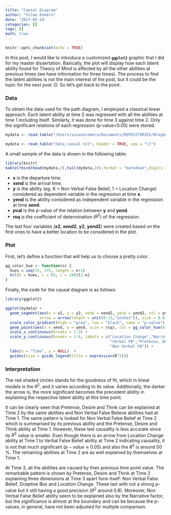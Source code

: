 ```yaml
---
title: "Causal Diagram"
author: "Vilma Romero"
date: '2017-02-14'
categories: []
tags: []
math: true
---
```


```r
knitr::opts_chunk$set(echo = TRUE)
```

In this post, I would like to introduce a customized **`ggplot2`** graphic that I did for my master dissertation. Basically, the plot will display how each latent ability found for Theory of Mind is affected by all the other abilities at previous times (we have information for three times). The process to find the latent abilities is not the main interest of the post, but it could be the topic for the next post :D. So let's get back to the point.

### Data

To obtain the data used for the path diagram, I employed a classical linear approach. Each latent ability at time 2 was regressed with all the abilities at time 1 including itself. Similarly, it was done for time 3 against time 2. Only the significant relations of each regression (p-value<0.05) were stored.

```r
mydata <- read.table("/Users/susanaromero/Documents/REPOSITORIES/Blogdown-sources/data/data_causal.txt", header=TRUE, sep="\t")
```

```r
mydata <- read.table("data_causal.txt", header = TRUE, sep = "\t")
```

A small sample of the data is shown in the following table:

```r
library(knitr)
kable(rbind(head(mydata,2),tail(mydata,2)),format = "markdown",digits = 6,row.names = FALSE,align = 'c')

```

* **x** is the departure time.
* **xend** is the arrival time.
* **y** is the ability (eg. 6 = Non Verbal False Belief, 1 = Location Change) considered as dependent variable in the regression at time **x**.
* **yend** is the ability considered as independent variable in the regression at time **xend**.
* **pval** is the p-value of the relation between **y** and **yend**.
* **rsq** is the coefficient of determination ($R^2$) of the regression.

The last four variables (**x2**, **xend2**, **y2**, **yend2**) were created based on the first ones to have a better location to be considered in the plot.

### Plot

First, let's define a function that will help us to choose a pretty color.

```r
gg_color_hue <- function(n) {
  hues = seq(15, 375, length = n+1)
  hcl(h = hues, l = 65, c = 100)[1:n]
}
```

Finally, the code for the causal diagram is as follows:

```r
library(ggplot2)

ggplot(mydata) + 
  geom_segment(aes(x = x2, y = y2, xend = xend2, yend = yend2, col = pval), alpha = 0.3, 
               arrow = arrow(length = unit(0.15,"inches")), size = 0.8) +
  scale_color_gradient(high = "gray", low = "black", name = "p-value") +
  geom_point(aes(x = xend, y = yend, size = rsq), col = gg_color_hue(4)[1]) +
  scale_x_continuous(breaks = 1:3) + 
  scale_y_continuous(breaks = 1:6, labels = c("Location Change","Narrative","Deceptive Box",
                                              "Verbal FB","Pretense, Desire, Think",
                                              "Non Verbal FB")) + 
  labs(x = "Time", y = NULL)  +
  guides(size = guide_legend(title = expression(R^2)))
```

### Interpretation

The red shaded circles stands for the goodness of fit, which in linear models is the $R^2$, and it varies according to its value. Additionally, the darker the arrow is, the more significant becomes the precedent ability in explaining the respective latent ability at this time point. 

It can be clearly seen that Pretense, Desire and Think can be explained at Time 2 by the same abilities and Non Verbal False Believe abilities had at Time 1. The same pattern is looked for Non Verbal False Belief at Time 2 which is summarised by its previous ability and the Pretense, Desire and Think ability at Time 1. However, these last causality is less accurate since its $R^2$ value is smaller. Even though there is an arrow from Location Change ability at Time 1 to Verbal False Belief ability at Time 2 indicating causality, it is not that much significant ($p-value \approx 0.05$) and also the $R^2$ is around 50 \%. The remaining abilities at Time 2 are as well explained by themselves at Time 1.

At Time 3, all the abilities are caused by their previous time point value. The remarkable pattern is shown by Pretense, Desire and Think at Time 2 explaining three dimensions at Time 3 apart form itself: Non Verbal False Belief, Dceptive Box and Location Change. These last with not a strong p-value but it still having a good precision ($R^2$ around 0.8). Moreover, Non Verbal False Belief ability seem to be explained also by the Narrative factor, but the significance is almost at the boundary and can be because the p-values, in general, have not been adjusted for multiple comparison. 
